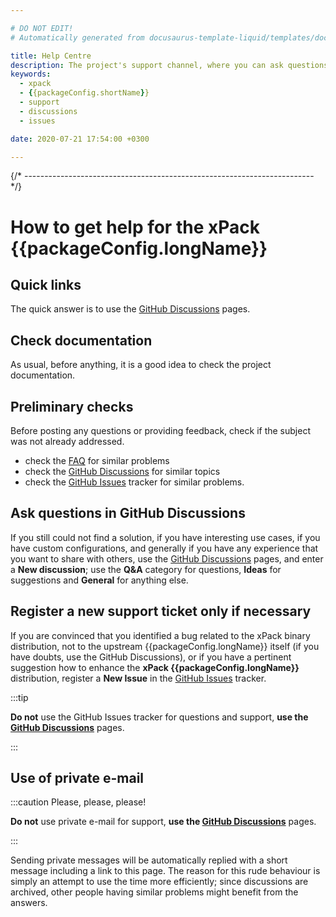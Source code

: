 ```yaml
---

# DO NOT EDIT!
# Automatically generated from docusaurus-template-liquid/templates/docusaurus.

title: Help Centre
description: The project's support channel, where you can ask questions, start discussions, and report issues.
keywords:
  - xpack
  - {{packageConfig.shortName}}
  - support
  - discussions
  - issues

date: 2020-07-21 17:54:00 +0300

---
```



{/* ------------------------------------------------------------------------ */}

# How to get help for the xPack {{packageConfig.longName}}

## Quick links

The quick answer is to use the
[GitHub Discussions](https://github.com/xpack-dev-tools/{{gitHubProjectName}}/discussions/) pages.

## Check documentation

As usual, before anything, it is a good idea to check the project
documentation.

<Documentation/>

## Preliminary checks

Before posting any questions or providing feedback,
check if the subject was not already addressed.

- check the [FAQ](/docs/faq/)
for similar problems
- check the [GitHub Discussions](https://github.com/xpack-dev-tools/{{gitHubProjectName}}/discussions/) for
similar topics
- check the
[GitHub Issues](https://github.com/xpack-dev-tools/{{gitHubProjectName}}/issues/)
tracker for similar problems.

## Ask questions in GitHub Discussions

If you still could not find a solution, if you have interesting use
cases, if you have custom configurations, and generally if you have
any experience that you want to share with others, use the
[GitHub Discussions](https://github.com/xpack-dev-tools/{{gitHubProjectName}}/discussions/) pages,
and enter a **New discussion**; use the **Q&A** category for questions, **Ideas** for suggestions and **General** for anything else.

## Register a new support ticket only if necessary

If you are convinced that you identified a bug related to the xPack binary
distribution, not to the upstream {{packageConfig.longName}} itself
(if you have doubts, use the GitHub Discussions),
or if you have a pertinent suggestion how to enhance the **xPack {{packageConfig.longName}}**
distribution, register a **New Issue** in the
[GitHub Issues](https://github.com/xpack-dev-tools/{{gitHubProjectName}}/issues/)
tracker.

:::tip

**Do not** use the GitHub Issues tracker
for questions and support, **use the
[GitHub Discussions](https://github.com/xpack-dev-tools/{{gitHubProjectName}}/discussions/)** pages.

:::

## Use of private e-mail

:::caution Please, please, please!

**Do not** use
private e-mail for support, **use the
[GitHub Discussions](https://github.com/xpack-dev-tools/{{gitHubProjectName}}/discussions/)** pages.

:::

Sending private messages will be automatically replied with
a short message including a link to this page.
The reason for this rude behaviour is simply an attempt to use
the time more efficiently; since discussions are archived, other people
having similar problems might benefit from the answers.

